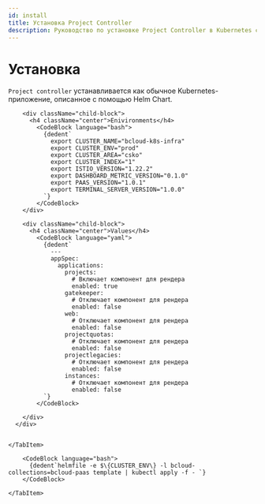 ```yaml
---
id: install
title: Установка Project Controller
description: Руководство по установке Project Controller в Kubernetes с помощью Helm
---
```



# Установка

`Project controller` устанавливается как обычное Kubernetes-приложение, описанное с помощью Helm Chart.

<Tabs>
    <TabItem value='b-cloud/manifests'>
      <div className="parent-div" style={{ minHeight: '420px' }}>

        <div className="child-block">
          <h4 className="center">Enivironments</h4>
            <CodeBlock language="bash">
              {dedent`
                export CLUSTER_NAME="bcloud-k8s-infra"
                export CLUSTER_ENV="prod"
                export CLUSTER_AREA="csko"
                export CLUSTER_INDEX="1"
                export ISTIO_VERSION="1.22.2"
                export DASHBOARD_METRIC_VERSION="0.1.0"
                export PAAS_VERSION="1.0.1"
                export TERMINAL_SERVER_VERSION="1.0.0"
              `}
            </CodeBlock>
        </div>

        <div className="child-block">
          <h4 className="center">Values</h4>
            <CodeBlock language="yaml">
              {dedent`
                ---
                appSpec:
                  applications:
                    projects:
                      # Включает компонент для рендера
                      enabled: true
                    gatekeeper:
                      # Отключает компонент для рендера
                      enabled: false
                    web:
                      # Отключает компонент для рендера
                      enabled: false
                    projectquotas:
                      # Отключает компонент для рендера
                      enabled: false
                    projectlegacies:
                      # Отключает компонент для рендера
                      enabled: false
                    instances:
                      # Отключает компонент для рендера
                      enabled: false
              `}
            </CodeBlock>

        </div>
      </div>


    </TabItem>
</Tabs>

<Tabs>
    <TabItem value='b-cloud/manifests'>

        <CodeBlock language="bash">
          {dedent`helmfile -e $\{CLUSTER_ENV\} -l bcloud-collections=bcloud-paas template | kubectl apply -f - `}
        </CodeBlock>

    </TabItem>
</Tabs>
